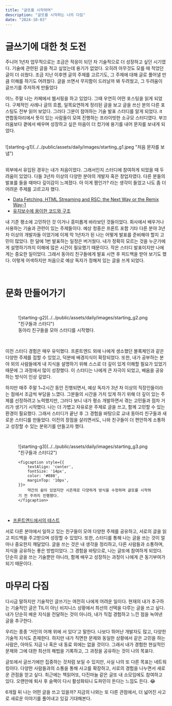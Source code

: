```yaml
---
title: "글또를 시작하며"
description: "글또를 시작하는 나의 다짐"
date: "2024-10-03"
---
```


# 글쓰기에 대한 첫 도전

주니어 1년차 업무적으로는 조금은 적응이 되던 차 기술적으로 더 성장하고 싶던 시기였다. 기술에 관련된 글을 적고 싶었는데 용기가 없었다. 오히려 아무것도 모를 때 적었던 글이 더 쉬웠다. 조금 지난 이후엔 글의 주제를 고르기도, 그 주제에 대해 글로 풀어낼 만큼 이해를 하기도 어려웠다.
글을 쓰면서 무지함이 드러날까 봐 두려웠고, 그 두려움이 글쓰기를 주저하게 만들었다

어느 주말 나는 카페에서 웹서핑을 하고 있었다. 그때 우연히 어떤 포스팅을 읽게 되었다. 구체적인 사례나 글의 흐름, 일목요연하게 정리된 글을 보고 글을 쓰신 분의 다른 포스팅도 전부 읽어 보았다. 그러다 그분이 참여하는 기술 발표 스터디를 알게 되었다. it 연합동아리에서 뜻이 있는 사람들이 모여 진행하는 프라이빗한 소규모 스터디였다. 부끄러움보다 곁에서 배우며 성장하고 싶은 마음이 더 컸기에 용기를 내어 문자를 보내게 되었다.

<br/>

<div style={{
    display: 'flex',
    justifyContent: 'center',
    marginTop: '20px',
}}>
    <div style={{
        width: '300px',
    }}>
        ![starting-g1](../../public/assets/daily/images/starting_g1.jpeg "처음 문자를 보냄")
    </div>
</div>

<br/>

외부에서 유입된 경우는 내가 처음이었다. 그래서인지 스터디에 참여하게 되었을 때 두려움이 있었다. 다들 3년차 이상의 다양한 분야의 개발자 혹은 창업자였다. 다른 분들의 발표를 들을 때마다 깊이감이 느껴졌다. 아 이게 짬인가? 라는 생각이 들었고 나도 좀 더 어려운 주제를 고르고자 했다.


- [Data Fetching, HTML Streaming and RSC: the Next Way or the Remix Way-1](https://www.notion.so/Data-Fetching-HTML-Streaming-and-RSC-the-Next-Way-or-the-Remix-Way-1-88e067c06e2941dab33ffa48d77ad1d1/)
- [유지보수에 용이한 코드와 구조](https://www.notion.so/0eee72db33914ea0b49ece0d3ed8454d)

내 기준 평소에 고민하던 것 이거나 흥미롭게 바라보던 것들이었다. 회사에서 배우거나 사용하는 기술과 관련이 있는 주제들이다. 예상 청중은 프론트 포함 기타 다른 분야 3년차 이상의 개발자들 이었기에 이제 막 1년차가 된 나는 어떻게 발표를 준비해야 할지 고민이 많았다. 한 달에 1번 발표하는 일정은 버거웠다. 내가 정확히 모르는 것을 누군가에게 설명하기까지 이해에 많은 시간이 필요했기 때문이다. 작은 스터디 발표이지만 나에게는 중요한 일이었다. 그래서 동아리 친구들에게 발표 시연 후 피드백을 받아 보기도 했다.
이렇게 어색하지만 처음으로 예상 독자가 정해져 있는 글을 쓰게 되었다.

<br/>

# 문화 만들어가기
<br/>

<figure style={{
    display: 'flex',
    flexDirection: 'column',
    justifyContent: 'center',
    alignItems: 'center',
    marginTop: '20px',
}}>
    <div style={{
        maxWidth:"100%",
        height: 'auto',
        width: '700px',
    }}>
        ![starting-g2](../../public/assets/daily/images/starting_g2.png "친구들과 스터디")
    </div>
    <figcaption style={{
        textAlign: 'center',
        fontSize: '14px',
        color: '#888',
        marginTop: '10px',
    }}>
        동아리 친구들을 모아 스터디를 시작했다.
    </figcaption>
</figure>
<br/>

이전 스터디 경험은 매우 유익했다. 프론트엔드 외에 나에게 생소했던 블록체인과 같은 다양한 주제를 접할 수 있었고, 덕분에 배경지식이 확장되었다. 또한, 내가 공부하는 분야 외의 사람들에게 내 지식을 설명하기 위해 스스로 더 깊이 있게 이해할 필요가 있었기 때문에 그 과정에서 많이 성장했다. 이 스터디는 나에게 큰 자극이 되었고, 배움을 공유하는 방식이 인상 깊었다.

하지만 매주 주말 1~2시간 동안 진행되면서, 예상 독자가 3년 차 이상의 직장인들이라는 점에서 조금씩 부담을 느꼈다. 그분들의 시간을 가치 있게 하기 위해 더 깊이 있는 주제를 선정하려고 노력했지만, 그러다 보니 내가 평소 개발하면서 겪는 고민들과 점차 거리가 생기기 시작했다. 나는 더 가볍고 자유로운 주제로 글을 쓰고, 함께 고민할 수 있는 환경이 필요했다. 그래서 스터디가 끝난 후 그 경험을 바탕으로 교내 동아리 친구들과 새로운 스터디를 만들었다. 이전의 장점을 살리면서도, 나와 친구들이 더 편안하게 소통하고 성장할 수 있는 분위기를 만들고자 했다.

<br/>

<figure style={{
    display: 'flex',
    flexDirection: 'column',
    justifyContent: 'center',
    alignItems: 'center',
    marginTop: '20px',
}}>
    <div style={{
        maxWidth:"100%",
        height: 'auto',
        width: '600px',
    }}>
        ![starting-g3](../../public/assets/daily/images/starting_g3.png "친구들과 스터디2")
    </div>

    <figcaption style={{
        textAlign: 'center',
        fontSize: '14px',
        color: '#888',
        marginTop: '10px',
    }}>
        약간의 쉼이 있었지만 시즌제로 다양하게 방식을 수정하며 글또를 시작하기 전 주까지 진행했다.
    </figcaption>
</figure>
<br/>

- [프론트엔드에서의 테스트](https://github.com/CodingCatCrew/DevWriting/blob/main/%EB%AF%BC%EA%B7%9C/%ED%94%84%EB%A1%A0%ED%8A%B8%EC%97%94%EB%93%9C%EC%97%90%EC%84%9C%20%ED%85%8C%EC%8A%A4%ED%8A%B8.md)

서로 다른 분야에서 일하고 있는 친구들이 모여 다양한 주제를 공유하고, 서로의 글을 읽고 피드백을 주고받으며 성장할 수 있었다. 또한, 스터디를 통해 나는 글을 쓰는 것이 얼마나 중요한지 깨달았다. 글을 쓰는 것은 내 생각을 정리하고, 다른 사람들과 소통하며, 지식을 공유하는 좋은 방법이었다. 그 경험을 바탕으로, 나는 글또에 참여하게 되었다. 단순히 글을 쓰는 기술뿐만 아니라, 함께 배우고 성장하는 과정이 나에게 큰 동기부여가 되기 때문이다.
<br/>
# 마무리 다짐

다시금 말하지만 기술적인 글쓰기는 여전히 나에게 어려운 일이다. 현재의 내가 추구하는 기술적인 글은 TIL이 아닌 비지니스 상황에서 최선의 선택을 다루는 글을 쓰고 싶다. 내가 단순히 배운 지식을 전달하는 것이 아니라, 내가 직접 경험하고 느낀 점을 녹여낸 글을 추구한다.

우리는 종종 ‘거인의 어깨 위에 서 있다’고 말한다. 나보다 뛰어난 개발자도 많고, 다양한 기술적 지식도 존재한다. 하지만 내가 직면한 문제와 동일한 상황에서 같은 고민을 하는 사람은, 아마도 지금 나 혹은 내 동료 외에는 없을 것이다. 그래서 내가 경험한 현실적인 문제와 그에 대한 최선의 해법을 기록하고, 그 과정을 공유하는 것이 나의 목표다.

글또에서 글쓰기에만 집중하는 것처럼 보일 수 있지만, 사실 나의 또 다른 목표는 네트워킹이다. 다양한 사람들과의 소통을 통해 사고를 확장하고, 서로의 경험을 나누면서 새로운 관점을 얻고 싶다. 최근에는 책읽어또, 다진마늘 같은 글또 내 소모임에도 참여하고 있다. 오랜만에 퇴사 후 슬랙이 다시 활성화되니 도파민이 돈다는 느낌도 든다. 😂

6개월 뒤 나는 어떤 글을 쓰고 있을까? 지금의 나와는 또 다른 관점에서, 더 넓어진 사고로 새로운 이야기를 풀어내고 있길 기대해본다.
